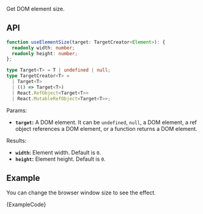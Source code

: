 
Get DOM element size.

## API

```ts
function useElementSize(target: TargetCreator<Element>): {
  readonly width: number;
  readonly height: number;
};

type Target<T> = T | undefined | null;
type TargetCreator<T> =
  | Target<T>
  | (() => Target<T>)
  | React.RefObject<Target<T>>
  | React.MutableRefObject<Target<T>>;
```

Params:

- **`target`:** A DOM element. It can be `undefined`, `null`, a DOM element, a ref object references a DOM element, or a function returns a DOM element.

Results:

- **`width`:** Element width. Default is `0`.
- **`height`:** Element height. Default is `0`.

## Example

You can change the browser window size to see the effect.

<ExampleBlock>
  <Example />
</ExampleBlock>
<CodeBlock language="tsx">{ExampleCode}</CodeBlock>
